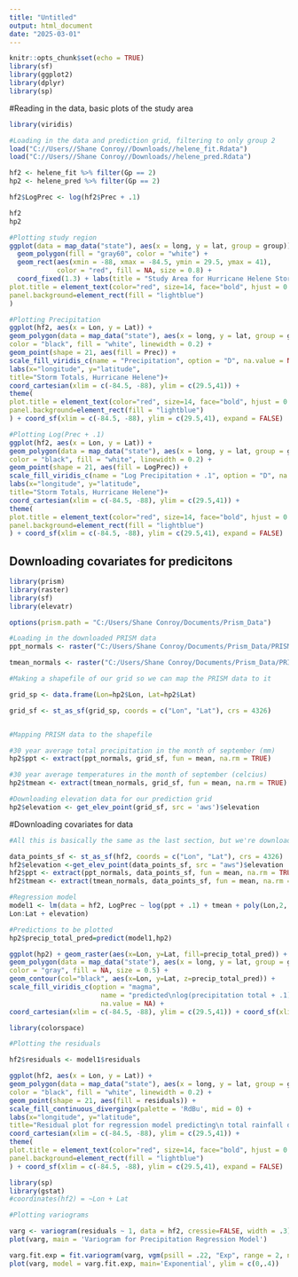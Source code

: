 ---
title: "Untitled"
output: html_document
date: "2025-03-01"
---

```{r setup, include=FALSE}
knitr::opts_chunk$set(echo = TRUE)
library(sf)
library(ggplot2)
library(dplyr)
library(sp)
```

#Reading  in the data, basic plots of the study area
```{r init}
library(viridis)

#Loading in the data and prediction grid, filtering to only group 2
load("C://Users//Shane Conroy//Downloads//helene_fit.Rdata")
load("C://Users//Shane Conroy//Downloads//helene_pred.Rdata")

hf2 <- helene_fit %>% filter(Gp == 2)
hp2 <- helene_pred %>% filter(Gp == 2)

hf2$LogPrec <- log(hf2$Prec + .1)

hf2
hp2

#Plotting study region
ggplot(data = map_data("state"), aes(x = long, y = lat, group = group)) +
  geom_polygon(fill = "gray60", color = "white") +
  geom_rect(aes(xmin = -88, xmax = -84.5, ymin = 29.5, ymax = 41),
            color = "red", fill = NA, size = 0.8) +
  coord_fixed(1.3) + labs(title = "Study Area for Hurricane Helene Storm Totals", x = 'Longitude', y = 'Latitude') + theme(
plot.title = element_text(color="red", size=14, face="bold", hjust = 0.5),
panel.background=element_rect(fill = "lightblue")
)

#Plotting Precipitation
ggplot(hf2, aes(x = Lon, y = Lat)) +
geom_polygon(data = map_data("state"), aes(x = long, y = lat, group = group),
color = "black", fill = "white", linewidth = 0.2) +
geom_point(shape = 21, aes(fill = Prec)) +
scale_fill_viridis_c(name = "Precipitation", option = "D", na.value = NA)  + 
labs(x="longitude", y="latitude",
title="Storm Totals, Hurricane Helene")+
coord_cartesian(xlim = c(-84.5, -88), ylim = c(29.5,41)) +
theme(
plot.title = element_text(color="red", size=14, face="bold", hjust = 0.5),
panel.background=element_rect(fill = "lightblue")
) + coord_sf(xlim = c(-84.5, -88), ylim = c(29.5,41), expand = FALSE)

#Plotting Log(Prec + .1)
ggplot(hf2, aes(x = Lon, y = Lat)) +
geom_polygon(data = map_data("state"), aes(x = long, y = lat, group = group),
color = "black", fill = "white", linewidth = 0.2) +
geom_point(shape = 21, aes(fill = LogPrec)) +
scale_fill_viridis_c(name = "Log Precipitation + .1", option = "D", na.value = NA)  + 
labs(x="longitude", y="latitude",
title="Storm Totals, Hurricane Helene")+
coord_cartesian(xlim = c(-84.5, -88), ylim = c(29.5,41)) +
theme(
plot.title = element_text(color="red", size=14, face="bold", hjust = 0.5),
panel.background=element_rect(fill = "lightblue")
) + coord_sf(xlim = c(-84.5, -88), ylim = c(29.5,41), expand = FALSE)
```
 

## Downloading covariates for predicitons


```{r pressure, echo=FALSE}
library(prism)
library(raster)
library(sf)
library(elevatr)

options(prism.path = "C:/Users/Shane Conroy/Documents/Prism_Data")

#Loading in the downloaded PRISM data
ppt_normals <- raster("C:/Users/Shane Conroy/Documents/Prism_Data/PRISM_ppt_30yr_normal_4kmM4_09_bil/PRISM_ppt_30yr_normal_4kmM4_09_bil.bil")

tmean_normals <- raster("C:/Users/Shane Conroy/Documents/Prism_Data/PRISM_tmean_30yr_normal_4kmM5_09_bil/PRISM_tmean_30yr_normal_4kmM5_09_bil.bil")

#Making a shapefile of our grid so we can map the PRISM data to it

grid_sp <- data.frame(Lon=hp2$Lon, Lat=hp2$Lat)

grid_sf <- st_as_sf(grid_sp, coords = c("Lon", "Lat"), crs = 4326)


#Mapping PRISM data to the shapefile

#30 year average total precipitation in the month of september (mm)
hp2$ppt <- extract(ppt_normals, grid_sf, fun = mean, na.rm = TRUE)

#30 year average temperatures in the month of september (celcius)
hp2$tmean <- extract(tmean_normals, grid_sf, fun = mean, na.rm = TRUE)

#Downloading elevation data for our prediction grid
hp2$elevation <- get_elev_point(grid_sf, src = 'aws')$elevation
```

#Downloading covariates for data
```{r}
#All this is basically the same as the last section, but we're downloading elevations/average september rainfall/average september temperature for the data she provided us

data_points_sf <- st_as_sf(hf2, coords = c("Lon", "Lat"), crs = 4326)
hf2$elevation <-get_elev_point(data_points_sf, src = "aws")$elevation
hf2$ppt <- extract(ppt_normals, data_points_sf, fun = mean, na.rm = TRUE)
hf2$tmean <- extract(tmean_normals, data_points_sf, fun = mean, na.rm = TRUE)

```

```{r}
#Regression model
model1 <- lm(data = hf2, LogPrec ~ log(ppt + .1) + tmean + poly(Lon,2, raw=TRUE) + poly(Lat,2, raw=TRUE) +
Lon:Lat + elevation)

#Predictions to be plotted
hp2$precip_total_pred=predict(model1,hp2)

ggplot(hp2) + geom_raster(aes(x=Lon, y=Lat, fill=precip_total_pred)) +
geom_polygon(data = map_data("state"), aes(x = long, y = lat, group = group),
color = "gray", fill = NA, size = 0.5) +
geom_contour(col="black", aes(x=Lon, y=Lat, z=precip_total_pred)) +
scale_fill_viridis_c(option = "magma", 
                       name = "predicted\nlog(precipitation total + .1)\n",
                       na.value = NA) +
coord_cartesian(xlim = c(-84.5, -88), ylim = c(29.5,41)) + coord_sf(xlim = c(-84.5, -88), ylim = c(29.5,41), expand = FALSE) + labs(title = 'Model 1')
```
```{r residual_stuff}
library(colorspace)

#Plotting the residuals

hf2$residuals <- model1$residuals

ggplot(hf2, aes(x = Lon, y = Lat)) +
geom_polygon(data = map_data("state"), aes(x = long, y = lat, group = group),
color = "black", fill = "white", linewidth = 0.2) +
geom_point(shape = 21, aes(fill = residuals)) +
scale_fill_continuous_divergingx(palette = 'RdBu', mid = 0) + 
labs(x="longitude", y="latitude",
title="Residual plot for regression model predicting\n total rainfall during\nhurricane helene")+
coord_cartesian(xlim = c(-84.5, -88), ylim = c(29.5,41)) +
theme(
plot.title = element_text(color="red", size=14, face="bold", hjust = 0.5),
panel.background=element_rect(fill = "lightblue")
) + coord_sf(xlim = c(-84.5, -88), ylim = c(29.5,41), expand = FALSE)
```
```{r variograms}
library(sp)
library(gstat)
#coordinates(hf2) = ~Lon + Lat

#Plotting variograms

varg <- variogram(residuals ~ 1, data = hf2, cressie=FALSE, width = .3)
plot(varg, main = 'Variogram for Precipitation Regression Model')

varg.fit.exp = fit.variogram(varg, vgm(psill = .22, "Exp", range = 2, nugget = .8))
plot(varg, model = varg.fit.exp, main='Exponential', ylim = c(0,.4))


```

